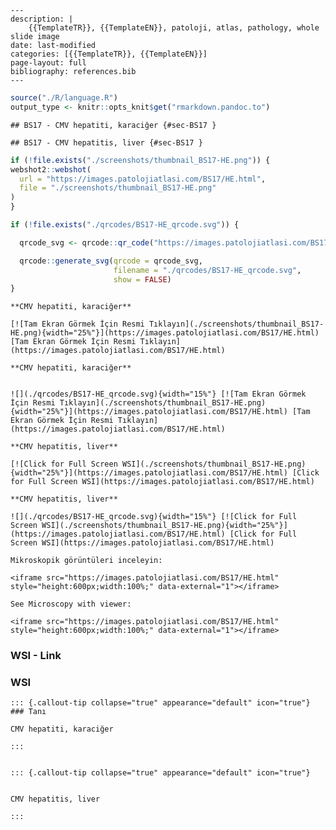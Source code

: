 

```comment
---
description: |
    {{TemplateTR}}, {{TemplateEN}}, patoloji, atlas, pathology, whole slide image
date: last-modified
categories: [{{TemplateTR}}, {{TemplateEN}}]
page-layout: full
bibliography: references.bib
---
```





```r
source("./R/language.R")
output_type <- knitr::opts_knit$get("rmarkdown.pandoc.to")
```


```asis
## BS17 - CMV hepatiti, karaciğer {#sec-BS17 }
```


```asis
## BS17 - CMV hepatitis, liver {#sec-BS17 }
```






```r
if (!file.exists("./screenshots/thumbnail_BS17-HE.png")) {
webshot2::webshot(
  url = "https://images.patolojiatlasi.com/BS17/HE.html",
  file = "./screenshots/thumbnail_BS17-HE.png"
)
}
```




```r
if (!file.exists("./qrcodes/BS17-HE_qrcode.svg")) {

  qrcode_svg <- qrcode::qr_code("https://images.patolojiatlasi.com/BS17/HE.html")

  qrcode::generate_svg(qrcode = qrcode_svg,
                       filename = "./qrcodes/BS17-HE_qrcode.svg",
                       show = FALSE)
}
```




 













:::: {.content-hidden when-format="pdf"}



```asis

**CMV hepatiti, karaciğer**

[![Tam Ekran Görmek İçin Resmi Tıklayın](./screenshots/thumbnail_BS17-HE.png){width="25%"}](https://images.patolojiatlasi.com/BS17/HE.html) [Tam Ekran Görmek İçin Resmi Tıklayın](https://images.patolojiatlasi.com/BS17/HE.html)
```






::::





:::: {.content-visible when-format="pdf"}


```asis

**CMV hepatiti, karaciğer**


![](./qrcodes/BS17-HE_qrcode.svg){width="15%"} [![Tam Ekran Görmek İçin Resmi Tıklayın](./screenshots/thumbnail_BS17-HE.png){width="25%"}](https://images.patolojiatlasi.com/BS17/HE.html) [Tam Ekran Görmek İçin Resmi Tıklayın](https://images.patolojiatlasi.com/BS17/HE.html)
```




::::






:::: {.content-hidden when-format="pdf"}



```asis

**CMV hepatitis, liver**

[![Click for Full Screen WSI](./screenshots/thumbnail_BS17-HE.png){width="25%"}](https://images.patolojiatlasi.com/BS17/HE.html) [Click for Full Screen WSI](https://images.patolojiatlasi.com/BS17/HE.html)

```






::::





:::: {.content-visible when-format="pdf"}




```asis

**CMV hepatitis, liver**

![](./qrcodes/BS17-HE_qrcode.svg){width="15%"} [![Click for Full Screen WSI](./screenshots/thumbnail_BS17-HE.png){width="25%"}](https://images.patolojiatlasi.com/BS17/HE.html) [Click for Full Screen WSI](https://images.patolojiatlasi.com/BS17/HE.html)

```






::::












```asis
Mikroskopik görüntüleri inceleyin:

<iframe src="https://images.patolojiatlasi.com/BS17/HE.html" style="height:600px;width:100%;" data-external="1"></iframe>

```





```asis

See Microscopy with viewer:

<iframe src="https://images.patolojiatlasi.com/BS17/HE.html" style="height:600px;width:100%;" data-external="1"></iframe>

```













::::: panel-tabset


### WSI - Link



:::: {.content-hidden when-format="pdf"}





::::





:::: {.content-visible when-format="pdf"}






::::




:::: {.content-hidden when-format="pdf"}





::::





:::: {.content-visible when-format="pdf"}






::::


### WSI




:::::






```asis


::: {.callout-tip collapse="true" appearance="default" icon="true"}
### Tanı

CMV hepatiti, karaciğer

:::


```


```asis


::: {.callout-tip collapse="true" appearance="default" icon="true"}


CMV hepatitis, liver

:::

```






















